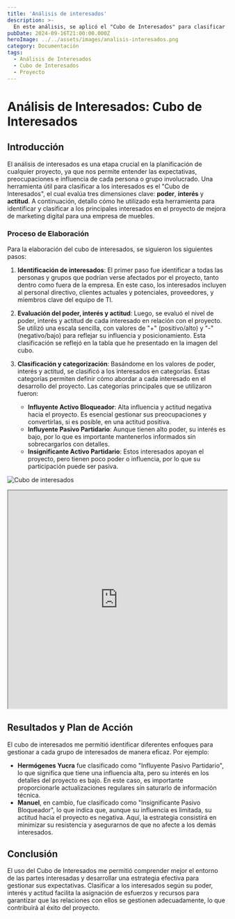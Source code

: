 ```yaml
---
title: 'Análisis de interesados'
description: >-
  En este análisis, se aplicó el "Cubo de Interesados" para clasificar a los actores clave en función de su poder, interés y actitud, lo que permitió identificar estrategias específicas para cada uno y garantizar una gestión eficiente del proyecto.
pubDate: 2024-09-16T21:00:00.000Z
heroImage: ../../assets/images/analisis-interesados.png
category: Documentación
tags:
  - Análisis de Interesados
  - Cubo de Interesados
  - Proyecto
---
```


# Análisis de Interesados: Cubo de Interesados

## Introducción

El análisis de interesados es una etapa crucial en la planificación de cualquier proyecto, ya que nos permite entender las expectativas, preocupaciones e influencia de cada persona o grupo involucrado. Una herramienta útil para clasificar a los interesados es el "Cubo de Interesados", el cual evalúa tres dimensiones clave: **poder**, **interés** y **actitud**. A continuación, detallo cómo he utilizado esta herramienta para identificar y clasificar a los principales interesados en el proyecto de mejora de marketing digital para una empresa de muebles.

### Proceso de Elaboración

Para la elaboración del cubo de interesados, se siguieron los siguientes pasos:

1. **Identificación de interesados**: El primer paso fue identificar a todas las personas y grupos que podrían verse afectados por el proyecto, tanto dentro como fuera de la empresa. En este caso, los interesados incluyen al personal directivo, clientes actuales y potenciales, proveedores, y miembros clave del equipo de TI.

2. **Evaluación del poder, interés y actitud**: Luego, se evaluó el nivel de poder, interés y actitud de cada interesado en relación con el proyecto. Se utilizó una escala sencilla, con valores de "+" (positivo/alto) y "-" (negativo/bajo) para reflejar su influencia y posicionamiento. Esta clasificación se reflejó en la tabla que he presentado en la imagen del cubo.

3. **Clasificación y categorización**: Basándome en los valores de poder, interés y actitud, se clasificó a los interesados en categorías. Estas categorías permiten definir cómo abordar a cada interesado en el desarrollo del proyecto. Las categorías principales que se utilizaron fueron:

   - **Influyente Activo Bloqueador**: Alta influencia y actitud negativa hacia el proyecto. Es esencial gestionar sus preocupaciones y convertirlas, si es posible, en una actitud positiva.
   - **Influyente Pasivo Partidario**: Aunque tienen alto poder, su interés es bajo, por lo que es importante mantenerlos informados sin sobrecargarlos con detalles.
   - **Insignificante Activo Partidario**: Estos interesados apoyan el proyecto, pero tienen poco poder o influencia, por lo que su participación puede ser pasiva.

![Cubo de interesados](../../assets/images/cubo.jpg)

<iframe
	style='width: 100%; height: 500px;'
	src='https://docs.google.com/spreadsheets/d/e/2PACX-1vSj4xtXmN4Ts1Zbl7ubjRA4LCrMrYHjAmIrvi3mlJLmNLIup7ff9nmI-fZNxBuYXqjMWg9CFkNmhHoL/pubhtml?gid=1170421490&amp;single=true&amp;widget=true&amp;headers=false'
></iframe>

## Resultados y Plan de Acción

El cubo de interesados me permitió identificar diferentes enfoques para gestionar a cada grupo de interesados de manera eficaz. Por ejemplo:

- **Hermógenes Yucra** fue clasificado como "Influyente Pasivo Partidario", lo que significa que tiene una influencia alta, pero su interés en los detalles del proyecto es bajo. En este caso, es importante proporcionarle actualizaciones regulares sin saturarlo de información técnica.
- **Manuel**, en cambio, fue clasificado como "Insignificante Pasivo Bloqueador", lo que indica que, aunque su influencia es limitada, su actitud hacia el proyecto es negativa. Aquí, la estrategia consistirá en minimizar su resistencia y asegurarnos de que no afecte a los demás interesados.

## Conclusión

El uso del Cubo de Interesados me permitió comprender mejor el entorno de las partes interesadas y desarrollar una estrategia efectiva para gestionar sus expectativas. Clasificar a los interesados según su poder, interés y actitud facilita la asignación de esfuerzos y recursos para garantizar que las relaciones con ellos se gestionen adecuadamente, lo que contribuirá al éxito del proyecto.
